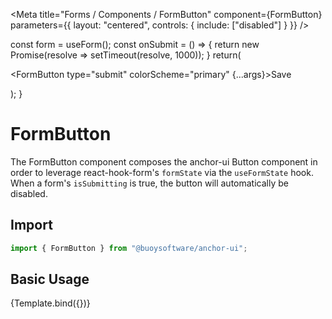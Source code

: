 

<Meta
  title="Forms / Components / FormButton"
  component={FormButton}
  parameters={{
    layout: "centered",
    controls: {
      include: ["disabled"]
    }
  }}
/>

  const form = useForm();
  const onSubmit = () => {
    return new Promise(resolve => setTimeout(resolve, 1000));
  }
  return(
    <Form form={form} id="form-button-example" scope="form-button-example" onSubmit={onSubmit}>
      <FormButton type="submit" colorScheme="primary" {...args}>Save</FormButton>
    </Form>
  );
}


# FormButton

The FormButton component composes the anchor-ui Button component in order to
leverage react-hook-form's `formState` via the `useFormState` hook. When a
form's `isSubmitting` is true, the button will automatically be disabled.

## Import

```javascript
import { FormButton } from "@buoysoftware/anchor-ui";
```

## Basic Usage

<Canvas>
  <Story args={{ disabled: false }} name="Form Button">
    {Template.bind({})}
  </Story>
</Canvas>
